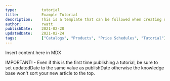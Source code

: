 ```yaml
---
type:           tutorial
title:          Example Tutorial
description:    This is a template that can be followed when creating new tutorials
author:         rwatt
publishDate:    2021-02-20
updatedDate:    2021-02-24
tags:           ["Catalogs", "Products", "Price Schedules", "Tutorial"]
---
```


Insert content here in MDX

IMPORTANT! - Even if this is the first time publishing a tutorial, be sure to set updatedDate to the same value as publishDate otherwise the knowledge base won't sort your new article to the top.